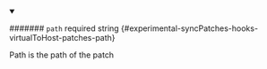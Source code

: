 
<details className="config-field" data-expandable="false" open>
<summary>

####### `path` <span className="config-field-required" data-required="false">required</span> <span className="config-field-type">string</span> <span className="config-field-default"></span> <span className="config-field-enum"></span> {#experimental-syncPatches-hooks-virtualToHost-patches-path}

Path is the path of the patch

</summary>



</details>

